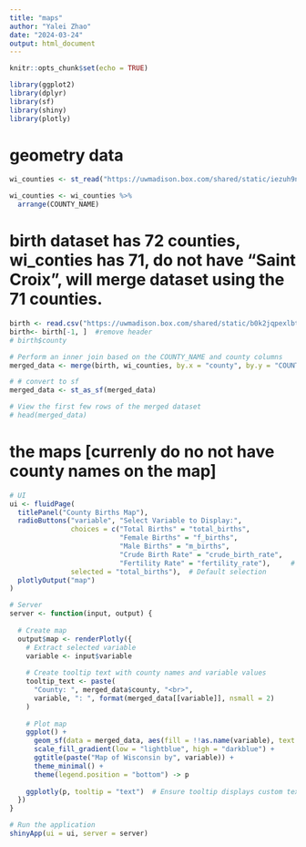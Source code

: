 ```yaml
---
title: "maps"
author: "Yalei Zhao"
date: "2024-03-24"
output: html_document
---
```


```r
knitr::opts_chunk$set(echo = TRUE)
```

```r
library(ggplot2)
library(dplyr)
library(sf)
library(shiny)
library(plotly)
```


# geometry data
```r
wi_counties <- st_read("https://uwmadison.box.com/shared/static/iezuh9n53402jfz10vldy58r1rcihmym.geojson")

wi_counties <- wi_counties %>% 
  arrange(COUNTY_NAME)
```


# birth dataset has 72 counties, wi_conties has 71, do not have "Saint Croix", will merge dataset using the 71 counties.
```r
birth <- read.csv("https://uwmadison.box.com/shared/static/b0k2jqpexlbtx23onrb5v8cumybcj9jk.csv")
birth<- birth[-1, ]  #remove header
# birth$county

# Perform an inner join based on the COUNTY_NAME and county columns
merged_data <- merge(birth, wi_counties, by.x = "county", by.y = "COUNTY_NAME")

# # convert to sf
merged_data <- st_as_sf(merged_data)

# View the first few rows of the merged dataset
# head(merged_data)
```



# the maps [currenly do no not have county names on the map]
```r
# UI
ui <- fluidPage(
  titlePanel("County Births Map"),
  radioButtons("variable", "Select Variable to Display:",
               choices = c("Total Births" = "total_births",
                           "Female Births" = "f_births",
                           "Male Births" = "m_births",
                           "Crude Birth Rate" = "crude_birth_rate",
                           "Fertility Rate" = "fertility_rate"),     # can add more choices...
               selected = "total_births"),  # Default selection
  plotlyOutput("map")
)

# Server
server <- function(input, output) {
  
  # Create map
  output$map <- renderPlotly({
    # Extract selected variable
    variable <- input$variable
    
    # Create tooltip text with county names and variable values
    tooltip_text <- paste(
      "County: ", merged_data$county, "<br>",
      variable, ": ", format(merged_data[[variable]], nsmall = 2)
    )
    
    # Plot map
    ggplot() +
      geom_sf(data = merged_data, aes(fill = !!as.name(variable), text = tooltip_text)) +  # Modify tooltip
      scale_fill_gradient(low = "lightblue", high = "darkblue") +
      ggtitle(paste("Map of Wisconsin by", variable)) +
      theme_minimal() +
      theme(legend.position = "bottom") -> p
    
    ggplotly(p, tooltip = "text")  # Ensure tooltip displays custom text
  })
}

# Run the application 
shinyApp(ui = ui, server = server)

```



